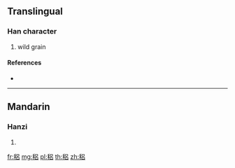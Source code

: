{{character info/new}}
{{also|穭}}
==Translingual==

===Han character===
{{Han char|rn=115|rad=禾|as=06|sn=11|four=|canj=HDRR}}

# wild grain

====References====
* {{Han ref|kx=0853.230|dkj=25071|dj=1278.130|hdz=42603.030|uh=7A06|ud=31238}}

----

==Mandarin==

===Hanzi===
{{cmn-hanzi|tra=穭|pin=[[jīng]] ([[jing1]]), [[lǚ]] ([[lü3]])|wg=ching<sup>1</sup>, lü<sup>3</sup>}}

# {{defn|lang=cmn|sort=禾06}}

[[fr:稆]]
[[mg:稆]]
[[pl:稆]]
[[th:稆]]
[[zh:稆]]